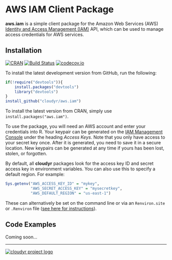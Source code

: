 # AWS IAM Client Package #

**aws.iam** is a simple client package for the Amazon Web Services (AWS) [Identity and Access Management (IAM)](http://aws.amazon.com/iam/) API, which can be used to manage access credentials for AWS services.

## Installation ##

[![CRAN](http://www.r-pkg.org/badges/version/aws.iam)](http://cran.r-project.org/package=aws.iam)
[![Build Status](https://travis-ci.org/cloudyr/aws.iam.png?branch=master)](https://travis-ci.org/cloudyr/aws.iam) [![codecov.io](http://codecov.io/github/cloudyr/aws.iam/coverage.svg?branch=master)](http://codecov.io/github/cloudyr/aws.iam?branch=master)

To install the latest development version from GitHub, run the following:

```R
if(!require("devtools")){
    install.packages("devtools")
    library("devtools")
}
install_github("cloudyr/aws.iam")
```

To install the latest version from CRAN, simply use `install.packages("aws.iam")`.

To use the package, you will need an AWS account and enter your credentials into R. Your keypair can be generated on the [IAM Management Console](https://console.aws.amazon.com/iam/home?#security_credential) under the heading *Access Keys*. Note that you only have access to your secret key once. After it is generated, you need to save it in a secure location. New keypairs can be generated at any time if yours has been lost, stolen, or forgotten. 

By default, all **cloudyr** packages look for the access key ID and secret access key in environment variables. You can also use this to specify a default region. For example:

```R
Sys.getenv("AWS_ACCESS_KEY_ID" = "mykey",
           "AWS_SECRET_ACCESS_KEY" = "mysecretkey",
           "AWS_DEFAULT_REGION" = "us-east-1")
```

These can alternatively be set on the command line or via an `Renviron.site` or `.Renviron` file ([see here for instructions](http://cran.r-project.org/web/packages/httr/vignettes/api-packages.html)).


## Code Examples ##

Coming soon...


---
[![cloudyr project logo](http://i.imgur.com/JHS98Y7.png)](https://github.com/cloudyr)
